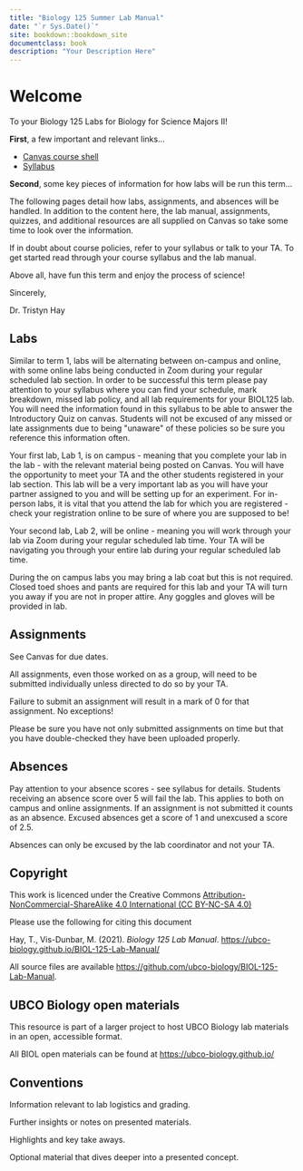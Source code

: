 ```yaml
--- 
title: "Biology 125 Summer Lab Manual"
date: "`r Sys.Date()`"
site: bookdown::bookdown_site
documentclass: book
description: "Your Description Here"
---
```


# Welcome {-}

To your Biology 125 Labs for Biology for Science Majors II!

**First**, a few important and relevant links...

* [Canvas course shell](https://canvas.ubc.ca/courses/94573)
* [Syllabus](https://canvas.ubc.ca/courses/94573/files/20871008)

**Second**, some key pieces of information for how labs will be run this term...

The following pages detail how labs, assignments, and absences will be handled. In addition to the content here, the lab manual, assignments, quizzes, and additional resources are all supplied on Canvas so take some time to look over the information.

If in doubt about course policies, refer to your syllabus or talk to your TA. To get started read through your course syllabus and the lab manual. 

Above all, have fun this term and enjoy the process of science!

Sincerely,

Dr. Tristyn Hay

## Labs {-}

Similar to term 1, labs will be alternating between on-campus and online, with some online labs being conducted in Zoom during your regular scheduled lab section. In order to be successful this term please pay attention to your syllabus where you can find your schedule, mark breakdown, missed lab policy, and all lab requirements for your BIOL125 lab. You will need the information found in this syllabus to be able to answer the Introductory Quiz on canvas. Students will not be excused of any missed or late assignments due to being \"unaware\" of these policies so be sure you reference this information often. 

Your first lab, Lab 1, is on campus - meaning that you complete your lab in the lab - with the relevant material being posted on Canvas. You will have the opportunity to meet your TA and the other students registered in your lab section. This lab will be a very important lab as you will have your partner assigned to you and will be setting up for an experiment. For in-person labs, it is vital that you attend the lab for which you are registered - check your registration online to be sure of where you are supposed to be!

Your second lab, Lab 2, will be online - meaning you will work through your lab via Zoom during your regular scheduled lab time. Your TA will be navigating you through your entire lab during your regular scheduled lab time.

During the on campus labs you may bring a lab coat but this is not required. Closed toed shoes and pants are required for this lab and your TA will turn you away if you are not in proper attire. Any goggles and gloves will be provided in lab. 

## Assignments {-}

See Canvas for due dates.

All assignments, even those worked on as a group, will need to be submitted individually unless directed to do so by your TA.

Failure to submit an assignment will result in a mark of 0 for that assignment. No exceptions!

Please be sure you have not only submitted assignments on time but that you have double-checked they have been uploaded properly.

## Absences {-}

Pay attention to your absence scores - see syllabus for details. Students receiving an absence score over 5 will fail the lab. This applies to both on campus and online assignments. If an assignment is not submitted it counts as an absence. Excused absences get a score of 1 and unexcused a score of 2.5.

Absences can only be excused by the lab coordinator and not your TA.

## Copyright {-}

This work is licenced under the Creative Commons [Attribution-NonCommercial-ShareAlike 4.0 International (CC BY-NC-SA 4.0)](https://creativecommons.org/licenses/by-nc-sa/4.0/)

Please use the following for citing this document

Hay, T., Vis-Dunbar, M. (2021). *Biology 125 Lab Manual*. [https://ubco-biology.github.io/BIOL-125-Lab-Manual/](https://ubco-biology.github.io/BIOL-125-Lab-Manual/)

All source files are available [https://github.com/ubco-biology/BIOL-125-Lab-Manual](https://github.com/ubco-biology/BIOL-125-Lab-Manual).

## UBCO Biology open materials {-}

This resource is part of a larger project to host UBCO Biology lab materials in an open, accessible format.

All BIOL open materials can be found at [https://ubco-biology.github.io/](https://ubco-biology.github.io/)

## Conventions {-}

<div class = "flag">
Information relevant to lab logistics and grading.
</div>

<div class = "note">
Further insights or notes on presented materials.
</div>

<div class = "takeAway">
Highlights and key take aways.
</div>

<div class = "advanced">
Optional material that dives deeper into a presented concept.
</div>


